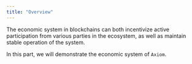 ```yaml
---
title: "Overview"
---
```


The economic system in blockchains can both incentivize active participation from various parties in the ecosystem, as well as maintain stable operation of the system.

In this part, we will demonstrate the economic system of `Axiom`.
